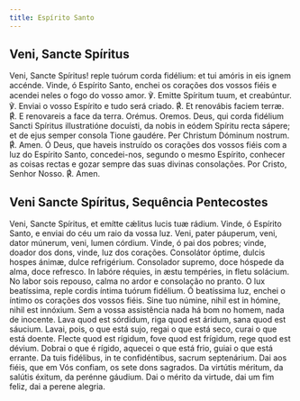 ```yaml
---
title: Espírito Santo
---
```


## Veni, Sancte Spíritus

<div class="side-by-side not-content">
  <span>
    Veni, Sancte Spíritus! reple tuórum corda fidélium: et tui amóris in eis
    ignem accénde.
  </span>
  <span>
    Vinde, ó Espírito Santo, enchei os corações dos vossos fiéis e acendei neles
    o fogo do vosso amor.
  </span>
  <span>℣. Emitte Spíritum tuum, et creabúntur.</span>
  <span>℣. Enviai o vosso Espírito e tudo será criado.</span>
  <span>
    <span class="text-red-500">℟.</span> Et renovábis faciem terræ.
  </span>
  <span>
    <span class="text-red-500">℟.</span> E renovareis a face da terra.
  </span>
  <span class="text-red-500 text-center">Orémus.</span>
  <span class="text-red-500 text-center">Oremos.</span>
  <span>
    Deus, qui corda fidélium Sancti Spíritus illustratióne docuísti, da nobis in
    eódem Spíritu recta sápere; et de ejus semper consola Tione gaudére. Per
    Christum Dóminum nostrum. <span class="text-red-500">℟.</span> Amen.
  </span>
  <span>
    Ó Deus, que haveis instruído os corações dos vossos fiéis com a luz do
    Espírito Santo, concedei-nos, segundo o mesmo Espírito, conhecer as coisas
    rectas e gozar sempre das suas divinas consolações. Por Cristo, Senhor
    Nosso. <span class="text-red-500">℟.</span> Amen.
  </span>
</div>

## Veni Sancte Spíritus, Sequência Pentecostes

<div class="side-by-side not-content">
  <span>Veni, Sancte Spíritus, et emítte cǽlitus lucis tuæ rádium.</span>
  <span>Vinde, ó Espírito Santo, e enviai do céu um raio da vossa luz.</span>
  <span>Veni, pater páuperum, veni, dator múnerum, veni, lumen córdium.</span>
  <span>
    Vinde, ó pai dos pobres; vinde, doador dos dons, vinde, luz dos corações.
  </span>
  <span>Consolátor óptime, dulcis hospes ánimæ, dulce re­fri­gérium.</span>
  <span>Consolador supremo, doce hóspede da alma, doce refresco.</span>
  <span>In labóre réquies, in æstu tempéries, in fletu solácium.</span>
  <span>No labor sois repouso, calma no ardor e consolação no pranto.</span>
  <span>O lux beatíssima, reple cordis íntima tuórum fidélium.</span>
  <span>Ó beatíssima luz, enchei o íntimo os corações dos vossos fiéis.</span>
  <span>Sine tuo númine, nihil est in hómine, nihil est innóxium.</span>
  <span>Sem a vossa assistência nada há bom no homem, nada de inocente.</span>
  <span>
    Lava quod est sórdidum, riga quod est áridum, sana quod est sáucium.
  </span>
  <span>
    Lavai, pois, o que está sujo, regai o que está seco, curai o que está
    doente.
  </span>
  <span>
    Flecte quod est rígidum, fove quod est frígidum, rege quod est dévium.
  </span>
  <span>
    Dobrai o que é rígido, aquecei o que está frio, guiai o que está errante.
  </span>
  <span>Da tuis fidélibus, in te con­fi­dén­tibus, sacrum sep­te­nárium.</span>
  <span>Dai aos fiéis, que em Vós confiam, os sete dons sagrados.</span>
  <span>Da virtútis méritum, da salútis éxitum, da perénne gáudium.</span>
  <span>Dai o mérito da virtude, dai um fim feliz, dai a perene alegria.</span>
</div>

## Ao Espírito Santo

Ó Deus clementíssimo, escutai com piedade as nossas súplicas e iluminai o nosso coração com a graça do Espírito Santo, para que mereçamos servir com dignidade os vossos mystérios e amar-Vos com caridade eterna. Ó Deus, que conheceis o nosso coração e a nossa vontade, e que não ignorais nenhum segredo: purificai os nossos pensamentos infundindo-nos o Espírito Santo, para que mereçamos amar-Vos com perfeição e louvar-Vos dignamente. Senhor, inflamai as nossas entranhas e o nosso coração com o fogo do Espírito Santo, para que Vos sirvamos com um corpo casto e Vos agrademos com um coração limpo. Nós Vos pedimos, Senhor, que o Paráclito que procede de Vós ilumine o nosso entendimento e nos leve a conhecer a verdade, como o vosso Filho nos prometeu. Nós Vos pedimos, Senhor, que nos assista o poder do Espírito Santo, para que purifique com clemência os nossos corações e nos defenda de todos os perigos. Ó Deus, que instruístes os corações dos fiéis com a luz do Espírito Santo, concedei-nos amar, no mesmo Espírito, o que é recto, e gozar sempre a sua consolação. Nós Vos pedimos, Senhor, que purifiqueis as nossas consciências para que, ao vir o nosso Senhor Jesus Cristo, vosso Filho, encontre preparada em nós a sua mansão. Ele que vive e reina convosco pelos séculos dos séculos. Amen.
